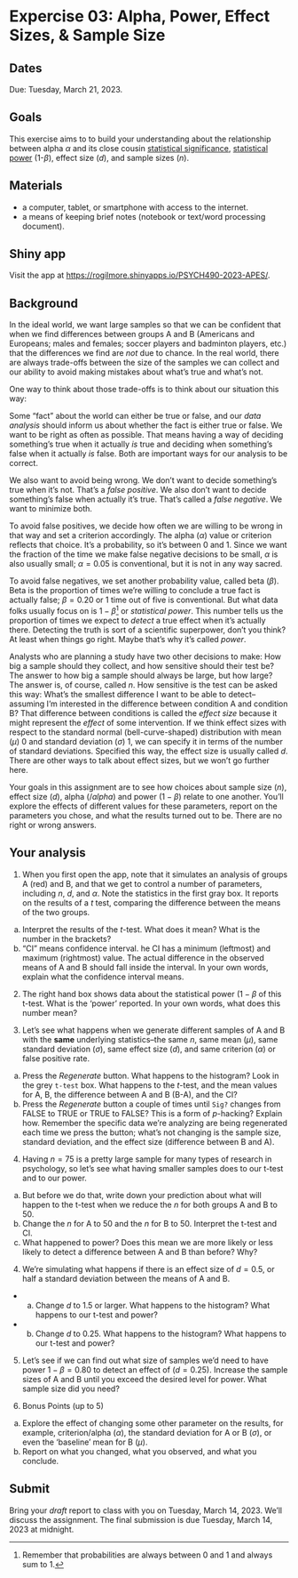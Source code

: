 # Expercise 03: Alpha, Power, Effect Sizes, & Sample Size {#ex_apes -}

## Dates {-}

Due: [Tuesday, March 21, 2023]{.orange_due}.

## Goals {-}

This exercise aims to to build your understanding about the relationship between alpha $\alpha$ and its close cousin [statistical significance](https://forrt.org/glossary/statistical-significance/), [statistical power](https://forrt.org/glossary/statistical-power/) (1-$\beta$), effect size ($d$), and sample sizes ($n$).

## Materials {-}

- a computer, tablet, or smartphone with access to the internet.
- a means of keeping brief notes (notebook or text/word processing document).

## Shiny app {-}

Visit the app at <https://rogilmore.shinyapps.io/PSYCH490-2023-APES/>.

## Background {-}

In the ideal world, we want large samples so that we can be confident that when we find differences between groups A and B (Americans and Europeans; males and females; soccer players and badminton players, etc.) that the differences we find are *not* due to chance.
In the real world, there are always trade-offs between the size of the samples we can collect and our ability to avoid making mistakes about what's true and what's not.

One way to think about those trade-offs is to think about our situation this way:

Some "fact" about the world can either be true or false, and our *data analysis* should inform us about whether the fact is either true or false.
We want to be right as often as possible.
That means having a way of deciding something's true when it actually *is* true and deciding when something's false when it actually *is* false.
Both are important ways for our analysis to be correct.

We also want to avoid being wrong.
We don't want to decide something's true when it's not.
That's a *false positive*.
We also don't want to decide something's false when actually it's true.
That's called a *false negative*.
We want to minimize both.

To avoid false positives, we decide how often we are willing to be wrong in that way and set a criterion accordingly.
The alpha ($\alpha$) value or criterion reflects that choice.
It's a probability, so it's between 0 and 1.
Since we want the fraction of the time we make false negative decisions to be small, $\alpha$ is also usually small; $\alpha = 0.05$ is conventional, but it is not in any way sacred.

To avoid false negatives, we set another probability value, called beta ($\beta$).
Beta is the proportion of times we're willing to conclude a true fact is actually false; $\beta = 0.20$ or 1 time out of five is conventional.
But what data folks usually focus on is $1-\beta$[^3] or *statistical power*.
This number tells us the proportion of times we expect to *detect* a true effect when it's actually there.
Detecting the truth is sort of a scientific superpower, don't you think? 
At least when things go right.
Maybe that's why it's called *power*.

Analysts who are planning a study have two other decisions to make: How big a sample should they collect, and how sensitive should their test be?
The answer to how big a sample should always be large, but how large?
The answer is, of course, called $n$.
How sensitive is the test can be asked this way: What's the smallest difference I want to be able to detect--assuming I'm interested in the difference between condition A and condition B?
That difference between conditions is called the *effect size* because it might represent the *effect* of some intervention.
If we think effect sizes with respect to the standard normal (bell-curve-shaped) distribution with mean ($\mu$) 0 and standard deviation ($\sigma$) 1, we can specify it in terms of the number of standard deviations.
Specified this way, the effect size is usually called $d$.
There are other ways to talk about effect sizes, but we won't go further here.

Your goals in this assignment are to see how choices about sample size ($n$), effect size ($d$), alpha ($/alpha$) and power ($1-\beta$) relate to one another. 
You'll explore the effects of different values for these parameters, report on the parameters you chose, and what the results turned out to be.
There are no right or wrong answers.

## Your analysis {-}

1. When you first open the app, note that it simulates an analysis of groups A (red) and B, and that we get to control a number of parameters, including $n$, $d$, and $\alpha$. Note the statistics in the first gray box. It reports on the results of a $t$ test, comparing the difference between the means of the two groups. 

a. Interpret the results of the *t*-test. What does it mean? What is the number in the brackets?
b. "CI" means confidence interval. 
he CI has a minimum (leftmost) and maximum (rightmost) value.
The actual difference in the observed means of A and B should fall inside the interval.
In your own words, explain what the confidence interval means.

2. The right hand box shows data about the statistical power ($1-\beta$ of this t-test. What is the 'power' reported. In your own words, what does this number mean?


3. Let's see what happens when we generate different samples of A and B with the **same** underlying statistics--the same $n$, same mean ($\mu$), same standard deviation ($\sigma$), same effect size ($d$), and same criterion ($\alpha$) or false positive rate.

a. Press the *Regenerate* button. What happens to the histogram? Look in the grey `t-test` box. What happens to the *t*-test, and the mean values for A, B, the difference between A and B (B-A), and the CI?
b. Press the *Regenerate* button a couple of times until `Sig?` changes from FALSE to TRUE or TRUE to FALSE? This is a form of *p*-hacking? Explain how. Remember the specific data we're analyzing are being regenerated each time we press the button; what's not changing is the sample size, standard deviation, and the effect size (difference between B and A). 

4. Having $n=75$ is a pretty large sample for many types of research in psychology, so let's see what having smaller samples does to our t-test and to our power. 

a. But before we do that, write down your prediction about what will happen to the t-test when we reduce the $n$ for both groups A and B to 50.
b. Change the $n$ for A to 50 and the $n$ for B to 50. Interpret the t-test and CI.
c. What happened to power? Does this mean we are more likely or less likely to detect a difference between A and B than before? Why?

4. We're simulating what happens if there is an effect size of $d=0.5$, or half a standard deviation between the means of A and B.
- a. Change $d$ to 1.5 or larger. What happens to the histogram? What happens to our t-test and power?
- b. Change $d$ to 0.25. What happens to the histogram? What happens to our t-test and power?

5. Let's see if we can find out what size of samples we'd need to have power $1-\beta = 0.80$ to detect an effect of ($d=0.25$). Increase the sample sizes of A and B until you exceed the desired level for power. What sample size did you need?

6. Bonus Points (up to 5)

a. Explore the effect of changing some other parameter on the results, for example, criterion/alpha ($\alpha$), the standard deviation for A or B ($\sigma$), or even the 'baseline' mean for B ($\mu$).
b. Report on what you changed, what you observed, and what you conclude.

## Submit {-}

Bring your *draft* report  to class with you on Tuesday, March 14, 2023. We'll discuss the assignment. The final submission is due Tuesday, March 14, 2023 at midnight.

[^3]: Remember that probabilities are always between 0 and 1 and always sum to 1.
